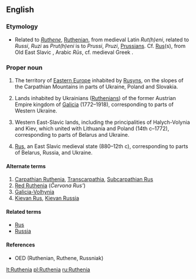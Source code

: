 ==English==
{{wikipedia}}

===Etymology===
* Related to ''[[Ruthene]]'', [[Ruthenian]], from medieval Latin ''Rut(h)eni'', related to ''Russi'', ''Ruzi'' as ''Prut(h)eni'' is to ''Prussi'', ''Pruzi'', [[Prussian]]s.  Cf. [[Rus]](s), from Old East Slavic {{term|Русь|tr=Rus’|sc=Cyrl}}, Arabic ''Rūs'', cf. medieval Greek {{term||οί Ῥῶς|sc=Grek|tr=oi Rhos}}.

===Proper noun===
{{en-proper noun}}

# The territory of [[Eastern Europe]] inhabited by [[Rusyn]]s, on the slopes of the Carpathian Mountains in parts of Ukraine, Poland and Slovakia.
# {{historical}} Lands inhabited by Ukrainians ([[Ruthenian]]s) of the former Austrian Empire kingdom of [[Galicia]] (1772–1918), corresponding to parts of Western Ukraine.
# {{historical}} Western East-Slavic lands, including the principalities of Halych-Volynia and Kiev, which united with Lithuania and Poland (14th c–1772), corresponding to parts of Belarus and Ukraine.
# {{historical}} [[Rus]], an East Slavic medieval state (880–12th c), corresponding to parts of Belarus, Russia, and Ukraine.

====Alternate terms====
{{rfc-header|Alternate terms}}
# [[Carpathian Ruthenia]], [[Transcarpathia]], [[Subcarpathian Rus]]
# [[Red Ruthenia]] (''Červona Rus’'')
# [[Galicia-Volhynia]]
# [[Kievan Rus]], [[Kievan Russia]]

====Related terms====
* [[Rus]]
* [[Russia]]

====References====
* OED (Ruthenian, Ruthene, Russniak)

[[lt:Ruthenia]]
[[pl:Ruthenia]]
[[ru:Ruthenia]]